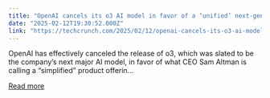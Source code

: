 ```yaml
---
title: "OpenAI cancels its o3 AI model in favor of a ‘unified’ next-gen release"
date: "2025-02-12T19:30:52.000Z"
link: "https://techcrunch.com/2025/02/12/openai-cancels-its-o3-ai-model-in-favor-of-a-unified-next-gen-release/"
---
```


OpenAI has effectively canceled the release of o3, which was slated to be the company&#8217;s next major AI model, in favor of what CEO Sam Altman is calling a &#8220;simplified&#8221; product offerin...

[Read more](https://techcrunch.com/2025/02/12/openai-cancels-its-o3-ai-model-in-favor-of-a-unified-next-gen-release/)
